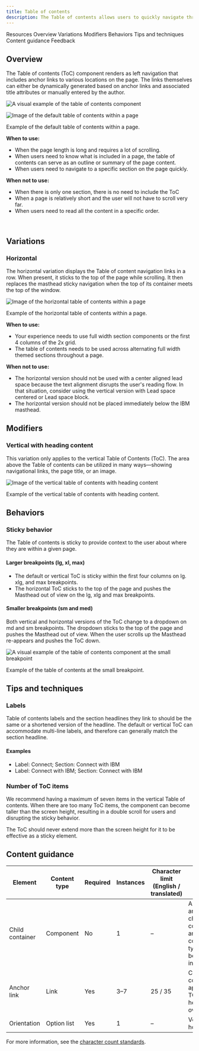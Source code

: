 ```yaml
---
title: Table of contents
description: The Table of contents allows users to quickly navigate through long pages by providing jump links to different sections of the content within a single page.
---
```



<ComponentDescription name="Table of contents" type="layout" />

<AnchorLinks>

<AnchorLink>Resources</AnchorLink>
<AnchorLink>Overview</AnchorLink>
<AnchorLink>Variations</AnchorLink>
<AnchorLink>Modifiers</AnchorLink>
<AnchorLink>Behaviors</AnchorLink>
<AnchorLink>Tips and techniques</AnchorLink>
<AnchorLink>Content guidance</AnchorLink>
<AnchorLink>Feedback</AnchorLink>

</AnchorLinks>

<ResourceLinks name="Table of contents" type="layout" />

## Overview

The Table of contents (ToC) component renders as left navigation that includes anchor links to various locations on the page. The links themselves can either be dynamically generated based on anchor links and associated title attributes or manually entered by the author.

<Row>

<Column colMd={4} colLg={6}>

![A visual example of the table of contents component](../../images/component/table-of-contents/table-of-contents.png)

</Column>

</Row>

![Image of the default table of contents within a page](../../images/component/table-of-contents/table-of-contents--default.png)

<Caption>Example of the default table of contents within a page.</Caption>

**When to use:**

- When the page length is long and requires a lot of scrolling.
- When users need to know what is included in a page, the table of contents can serve as an outline or summary of the page content.
- When users need to navigate to a specific section on the page quickly.

**When not to use:**

- When there is only one section, there is no need to include the ToC
- When a page is relatively short and the user will not have to scroll very far.
- When users need to read all the content in a specific order.

<br />

## Variations

### Horizontal

The horizontal variation displays the Table of content navigation links in a row. When present, it sticks to the top of the page while scrolling. It then replaces the masthead sticky navigation when the top of its container meets the top of the window.

![Image of the horizontal table of contents within a page](../../images/component/table-of-contents/table-of-contents--horizontal.png)

<Caption>Example of the horizontal table of contents within a page.</Caption>

**When to use:**

- Your experience needs to use full width section components or the first 4 columns of the 2x grid.
- The table of contents needs to be used across alternating full width themed sections throughout a page.

**When not to use:**

- The horizontal version should not be used with a center aligned lead space because the text alignment disrupts the user's reading flow. In that situation, consider using the vertical version with Lead space centered or Lead space block.
- The horizontal version should not be placed immediately below the IBM masthead.

## Modifiers

### Vertical with heading content

This variation only applies to the vertical Table of Contents (ToC). The area above the Table of contents can be utilized in many ways—showing navigational links, the page title, or an image.

![Image of the vertical table of contents with heading content](../../images/component/table-of-contents/table-of-contents--with-heading.png)

<Caption>
  Example of the vertical table of contents with heading content.
</Caption>

## Behaviors

### Sticky behavior

The Table of contents is sticky to provide context to the user about where they are within a given page.

#### Larger breakpoints (lg, xl, max)

- The default or vertical ToC is sticky within the first four columns on lg. xlg, and max breakpoints.
- The horizontal ToC sticks to the top of the page and pushes the Masthead out of view on the lg, xlg and max breakpoints.

#### Smaller breakpoints (sm and med)

Both vertical and horizontal versions of the ToC change to a dropdown on md and sm breakpoints. The dropdown sticks to the top of the page and pushes the Masthead out of view. When the user scrolls up the Masthead re-appears and pushes the ToC down.

<Row>

<Column colMd={4} colLg={6}>

![A visual example of the table of contents component at the small breakpoint](../../images/component/table-of-contents/table-of-contents--small.png)

</Column>

</Row>

<Caption>Example of the table of contents at the small breakpoint.</Caption>

## Tips and techniques

### Labels

Table of contents labels and the section headlines they link to should be the same or a shortened version of the headline. The default or vertical ToC can accommodate multi-line labels, and therefore can generally match the section headline.

#### Examples

- Label: Connect; Section: Connect with IBM
- Label: Connect with IBM; Section: Connect with IBM

### Number of ToC items

We recommend having a maximum of seven items in the vertical Table of contents. When there are too many ToC items, the component can become taller than the screen height, resulting in a double scroll for users and disrupting the sticky behavior.

The ToC should never extend more than the screen height for it to be effective as a sticky element.

## Content guidance

| Element         | Content type | Required | Instances | Character limit <br/>(English / translated) | Notes                                                                              |
| --------------- | ------------ | -------- | --------- | ------------------------------------------- | ---------------------------------------------------------------------------------- |
| Child container | Component    | No       | 1         | –                                           | A container area that child components and other content types can be passed into. |
| Anchor link     | Link         | Yes      | 3–7       | 25 / 35                                     | Character count applies to TOC heading overrides.                                  |
| Orientation     | Option list  | Yes      | 1         | –                                           | Vertical or horizontal.                                                            |

For more information, see the [character count standards](https://www.ibm.com/standards/carbon/guidelines/content#character-count-standards).

<ComponentFooter name="Table of contents" type="layout" />
